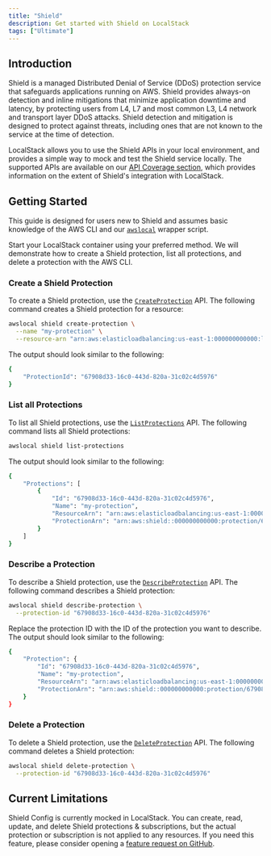 ```yaml
---
title: "Shield"
description: Get started with Shield on LocalStack
tags: ["Ultimate"]
---
```



## Introduction

Shield is a managed Distributed Denial of Service (DDoS) protection service that safeguards applications running on AWS.
Shield provides always-on detection and inline mitigations that minimize application downtime and latency, by protecting users from L4, L7 and most common L3, L4 network and transport layer DDoS attacks.
Shield detection and mitigation is designed to protect against threats, including ones that are not known to the service at the time of detection.

LocalStack allows you to use the Shield APIs in your local environment, and provides a simple way to mock and test the Shield service locally.
The supported APIs are available on our [API Coverage section](#api-coverage), which provides information on the extent of Shield's integration with LocalStack.

## Getting Started

This guide is designed for users new to Shield and assumes basic knowledge of the AWS CLI and our [`awslocal`](https://github.com/localstack/awscli-local) wrapper script.

Start your LocalStack container using your preferred method.
We will demonstrate how to create a Shield protection, list all protections, and delete a protection with the AWS CLI.

### Create a Shield Protection

To create a Shield protection, use the [`CreateProtection`](https://docs.aws.amazon.com/cli/latest/reference/shield/create-protection.html) API.
The following command creates a Shield protection for a resource:

```bash
awslocal shield create-protection \
  --name "my-protection" \
  --resource-arn "arn:aws:elasticloadbalancing:us-east-1:000000000000:loadbalancer/app/my-alb/1234567890"
```

The output should look similar to the following:

```bash
{
    "ProtectionId": "67908d33-16c0-443d-820a-31c02c4d5976"
}
```

### List all Protections

To list all Shield protections, use the [`ListProtections`](https://docs.aws.amazon.com/cli/latest/reference/shield/list-protections.html) API.
The following command lists all Shield protections:

```bash
awslocal shield list-protections
```

The output should look similar to the following:

```bash
{
    "Protections": [
        {
            "Id": "67908d33-16c0-443d-820a-31c02c4d5976",
            "Name": "my-protection",
            "ResourceArn": "arn:aws:elasticloadbalancing:us-east-1:000000000000:loadbalancer/app/my-alb/1234567890",
            "ProtectionArn": "arn:aws:shield::000000000000:protection/67908d33-16c0-443d-820a-31c02c4d5976"
        }
    ]
}
```

### Describe a Protection

To describe a Shield protection, use the [`DescribeProtection`](https://docs.aws.amazon.com/cli/latest/reference/shield/describe-protection.html) API.
The following command describes a Shield protection:

```bash
awslocal shield describe-protection \
  --protection-id "67908d33-16c0-443d-820a-31c02c4d5976"
```

Replace the protection ID with the ID of the protection you want to describe.
The output should look similar to the following:

```bash
{
    "Protection": {
        "Id": "67908d33-16c0-443d-820a-31c02c4d5976",
        "Name": "my-protection",
        "ResourceArn": "arn:aws:elasticloadbalancing:us-east-1:000000000000:loadbalancer/app/my-alb/1234567890",
        "ProtectionArn": "arn:aws:shield::000000000000:protection/67908d33-16c0-443d-820a-31c02c4d5976"
    }
}
```

### Delete a Protection

To delete a Shield protection, use the [`DeleteProtection`](https://docs.aws.amazon.com/cli/latest/reference/shield/delete-protection.html) API.
The following command deletes a Shield protection:

```bash
awslocal shield delete-protection \
  --protection-id "67908d33-16c0-443d-820a-31c02c4d5976"
```

## Current Limitations

Shield Config is currently mocked in LocalStack.
You can create, read, update, and delete Shield protections & subscriptions, but the actual protection or subscription is not applied to any resources.
If you need this feature, please consider opening a [feature request on GitHub](https://github.com/localstack/localstack/issues/new).

